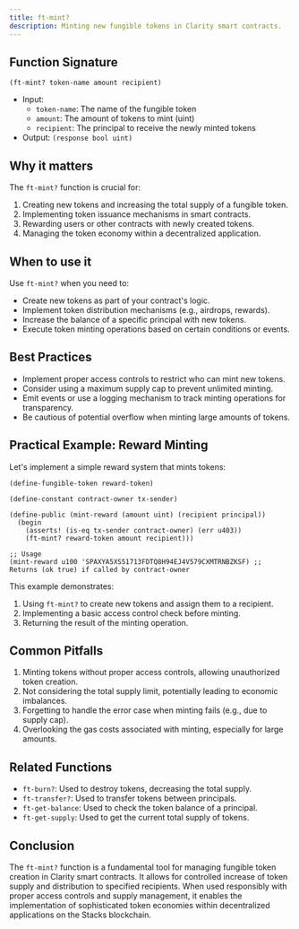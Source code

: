 ```yaml
---
title: ft-mint?
description: Minting new fungible tokens in Clarity smart contracts.
---
```


## Function Signature

```clarity
(ft-mint? token-name amount recipient)
```

- Input: 
  - `token-name`: The name of the fungible token
  - `amount`: The amount of tokens to mint (uint)
  - `recipient`: The principal to receive the newly minted tokens
- Output: `(response bool uint)`

## Why it matters

The `ft-mint?` function is crucial for:

1. Creating new tokens and increasing the total supply of a fungible token.
2. Implementing token issuance mechanisms in smart contracts.
3. Rewarding users or other contracts with newly created tokens.
4. Managing the token economy within a decentralized application.

## When to use it

Use `ft-mint?` when you need to:

- Create new tokens as part of your contract's logic.
- Implement token distribution mechanisms (e.g., airdrops, rewards).
- Increase the balance of a specific principal with new tokens.
- Execute token minting operations based on certain conditions or events.

## Best Practices

- Implement proper access controls to restrict who can mint new tokens.
- Consider using a maximum supply cap to prevent unlimited minting.
- Emit events or use a logging mechanism to track minting operations for transparency.
- Be cautious of potential overflow when minting large amounts of tokens.

## Practical Example: Reward Minting

Let's implement a simple reward system that mints tokens:

```clarity
(define-fungible-token reward-token)

(define-constant contract-owner tx-sender)

(define-public (mint-reward (amount uint) (recipient principal))
  (begin
    (asserts! (is-eq tx-sender contract-owner) (err u403))
    (ft-mint? reward-token amount recipient)))

;; Usage
(mint-reward u100 'SPAXYA5XS51713FDTQ8H94EJ4V579CXMTRNBZKSF) ;; Returns (ok true) if called by contract-owner
```

This example demonstrates:
1. Using `ft-mint?` to create new tokens and assign them to a recipient.
2. Implementing a basic access control check before minting.
3. Returning the result of the minting operation.

## Common Pitfalls

1. Minting tokens without proper access controls, allowing unauthorized token creation.
2. Not considering the total supply limit, potentially leading to economic imbalances.
3. Forgetting to handle the error case when minting fails (e.g., due to supply cap).
4. Overlooking the gas costs associated with minting, especially for large amounts.

## Related Functions

- `ft-burn?`: Used to destroy tokens, decreasing the total supply.
- `ft-transfer?`: Used to transfer tokens between principals.
- `ft-get-balance`: Used to check the token balance of a principal.
- `ft-get-supply`: Used to get the current total supply of tokens.

## Conclusion

The `ft-mint?` function is a fundamental tool for managing fungible token creation in Clarity smart contracts. It allows for controlled increase of token supply and distribution to specified recipients. When used responsibly with proper access controls and supply management, it enables the implementation of sophisticated token economies within decentralized applications on the Stacks blockchain.
